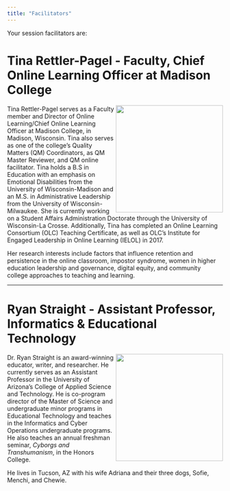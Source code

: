 ```yaml
---
title: "Facilitators"
---
```


Your session facilitators are:

# Tina Rettler-Pagel - Faculty, Chief Online Learning Officer at Madison College

<img src="https://thenewprofessor.com/guest/images/tina-rettler-pagel.jpg" align="right" width="250">Tina Rettler-Pagel serves as a Faculty member and Director of Online Learning/Chief Online Learning Officer at Madison College, in Madison, Wisconsin. Tina also serves as one of the college's Quality Matters (QM) Coordinators, as QM Master Reviewer, and QM online facilitator. Tina holds a B.S in Education with an emphasis on Emotional Disabilities from the University of Wisconsin-Madison and an M.S. in Administrative Leadership from the University of Wisconsin-Milwaukee. She is currently working on a Student Affairs Administration Doctorate through the University of Wisconsin-La Crosse. Additionally, Tina has completed an Online Learning Consortium (OLC) Teaching Certificate, as well as OLC’s Institute for Engaged Leadership in Online Learning (IELOL) in 2017.

Her research interests include factors that influence retention and persistence in the online classroom, impostor syndrome, women in higher education leadership and governance, digital equity, and community college approaches to teaching and learning.

---

# Ryan Straight - Assistant Professor, Informatics & Educational Technology

<img src="https://ryanstraight.com/authors/ryan/avatar_hu1391b7b60d37d3770aa9cbe976f23932_26316_250x250_fill_q70_lanczos_center.jpg" align="right" width="250">Dr. Ryan Straight is an award-winning educator, writer, and researcher. He currently serves as an Assistant Professor in the University of Arizona's College of Applied Science and Technology. He is co-program director of the Master of Science and undergraduate minor programs in Educational Technology and teaches in the Informatics and Cyber Operations undergraduate programs. He also teaches an annual freshman seminar, *Cyborgs and Transhumanism*, in the Honors College.

He lives in Tucson, AZ with his wife Adriana and their three dogs, Sofie, Menchi, and Chewie.
